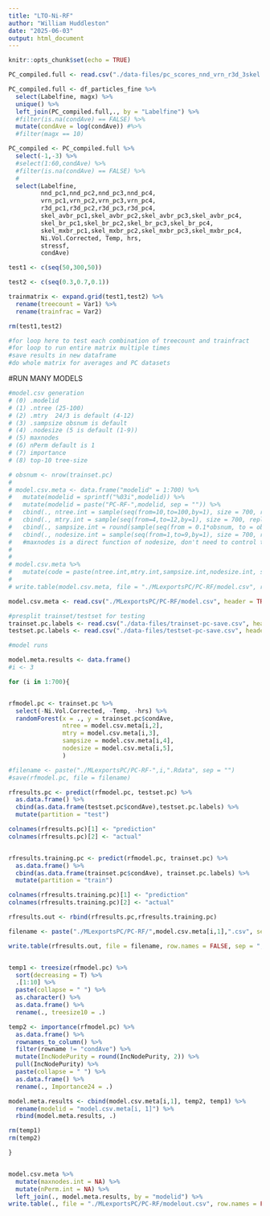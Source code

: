 ```yaml
---
title: "LTO-Ni-RF"
author: "William Huddleston"
date: "2025-06-03"
output: html_document
---
```


```r
knitr::opts_chunk$set(echo = TRUE)
```

```r
PC_compiled.full <- read.csv("./data-files/pc_scores_nnd_vrn_r3d_3skel.csv")

PC_compiled.full <- df_particles_fine %>%
  select(Labelfine, magx) %>%
  unique() %>%
  left_join(PC_compiled.full,., by = "Labelfine") %>%
  #filter(is.na(condAve) == FALSE) %>%
  mutate(condAve = log(condAve)) #%>%
  #filter(magx == 10)

PC_compiled <- PC_compiled.full %>%
  select(-1,-3) %>%
  #select(1:60,condAve) %>%
  #filter(is.na(condAve) == FALSE) %>%
  #
  select(Labelfine,
         nnd_pc1,nnd_pc2,nnd_pc3,nnd_pc4,
         vrn_pc1,vrn_pc2,vrn_pc3,vrn_pc4,
         r3d_pc1,r3d_pc2,r3d_pc3,r3d_pc4,
         skel_avbr_pc1,skel_avbr_pc2,skel_avbr_pc3,skel_avbr_pc4,
         skel_br_pc1,skel_br_pc2,skel_br_pc3,skel_br_pc4,
         skel_mxbr_pc1,skel_mxbr_pc2,skel_mxbr_pc3,skel_mxbr_pc4,
         Ni.Vol.Corrected, Temp, hrs,
         stressf,
         condAve)
```


```r
test1 <- c(seq(50,300,50))

test2 <- c(seq(0.3,0.7,0.1))

trainmatrix <- expand.grid(test1,test2) %>%
  rename(treecount = Var1) %>%
  rename(trainfrac = Var2)

rm(test1,test2)
```

```r

#for loop here to test each combination of treecount and trainfract
#for loop to run entire matrix multiple times
#save results in new dataframe
#do whole matrix for averages and PC datasets

```






#RUN MANY MODELS

```r
#model.csv generation
# (0) .modelid
# (1) .ntree (25-100)
# (2) .mtry  24/3 is default (4-12)
# (3) .sampsize obsnum is default
# (4) .nodesize (5 is default (1-9))
# (5) maxnodes
# (6) nPerm default is 1
# (7) importance
# (8) top-10 tree-size

# obsnum <- nrow(trainset.pc)
# 
# model.csv.meta <- data.frame("modelid" = 1:700) %>%
#   mutate(modelid = sprintf("%03i",modelid)) %>%
#   mutate(modelid = paste("PC-RF-",modelid, sep = "")) %>%
#   cbind(., ntree.int = sample(seq(from=10,to=100,by=1), size = 700, replace = T)) %>%
#   cbind(., mtry.int = sample(seq(from=4,to=12,by=1), size = 700, replace = T)) %>%
#   cbind(., sampsize.int = round(sample(seq(from = 0.1*obsnum, to = obsnum, by = 1), size = 700, replace = T))) %>%
#   cbind(., nodesize.int = sample(seq(from=1,to=9,by=1), size = 700, replace = T))
#   #maxnodes is a direct function of nodesize, don't need to control this value
#   
# 
# model.csv.meta %>%
#   mutate(code = paste(ntree.int,mtry.int,sampsize.int,nodesize.int, sep = "-")) %>% select(code) %>% unique(.)
# 
# write.table(model.csv.meta, file = "./MLexportsPC/PC-RF/model.csv", row.names = FALSE, sep = ",")

model.csv.meta <- read.csv("./MLexportsPC/PC-RF/model.csv", header = TRUE)
```


```r
#presplit trainset/testset for testing
trainset.pc.labels <- read.csv("./data-files/trainset-pc-save.csv", header = TRUE) %>% select(1)
testset.pc.labels <- read.csv("./data-files/testset-pc-save.csv", header = TRUE) %>% select(1)
```


```r
#model runs

model.meta.results <- data.frame()
#i <- 3

for (i in 1:700){


rfmodel.pc <- trainset.pc %>%
  select(-Ni.Vol.Corrected, -Temp, -hrs) %>%
  randomForest(x = ., y = trainset.pc$condAve, 
               ntree = model.csv.meta[i,2],
               mtry = model.csv.meta[i,3],
               sampsize = model.csv.meta[i,4],
               nodesize = model.csv.meta[i,5],
               )

#filename <- paste("./MLexportsPC/PC-RF-",i,".Rdata", sep = "")
#save(rfmodel.pc, file = filename)

rfresults.pc <- predict(rfmodel.pc, testset.pc) %>%
  as.data.frame() %>%
  cbind(as.data.frame(testset.pc$condAve),testset.pc.labels) %>%
  mutate(partition = "test")

colnames(rfresults.pc)[1] <- "prediction"
colnames(rfresults.pc)[2] <- "actual"


rfresults.training.pc <- predict(rfmodel.pc, trainset.pc) %>%
  as.data.frame() %>%
  cbind(as.data.frame(trainset.pc$condAve), trainset.pc.labels) %>%
  mutate(partition = "train")

colnames(rfresults.training.pc)[1] <- "prediction"
colnames(rfresults.training.pc)[2] <- "actual"

rfresults.out <- rbind(rfresults.pc,rfresults.training.pc)

filename <- paste("./MLexportsPC/PC-RF/",model.csv.meta[i,1],".csv", sep = "")

write.table(rfresults.out, file = filename, row.names = FALSE, sep = ",")


temp1 <- treesize(rfmodel.pc) %>%
  sort(decreasing = T) %>%
  .[1:10] %>%
  paste(collapse = " ") %>%
  as.character() %>%
  as.data.frame() %>%
  rename(., treesize10 = .)

temp2 <- importance(rfmodel.pc) %>%
  as.data.frame() %>%
  rownames_to_column() %>%
  filter(rowname != "condAve") %>%
  mutate(IncNodePurity = round(IncNodePurity, 2)) %>%
  pull(IncNodePurity) %>%
  paste(collapse = " ") %>%
  as.data.frame() %>%
  rename(., Importance24 = .)

model.meta.results <- cbind(model.csv.meta[i,1], temp2, temp1) %>%
  rename(modelid = "model.csv.meta[i, 1]") %>%
  rbind(model.meta.results, .)

rm(temp1)
rm(temp2)

}


model.csv.meta %>%
  mutate(maxnodes.int = NA) %>%
  mutate(nPerm.int = NA) %>%
  left_join(., model.meta.results, by = "modelid") %>%
write.table(., file = "./MLexportsPC/PC-RF/modelout.csv", row.names = FALSE, sep = ",")

```





